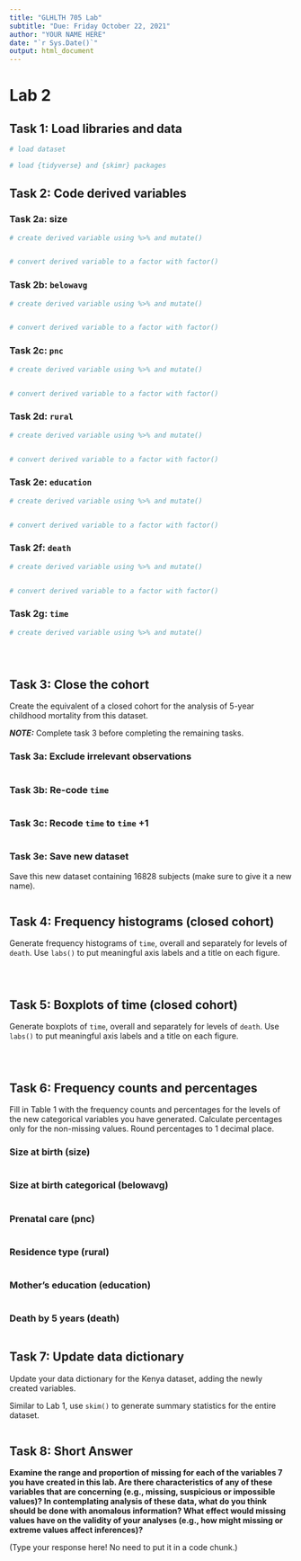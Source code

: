 ```yaml
---
title: "GLHLTH 705 Lab"
subtitle: "Due: Friday October 22, 2021"
author: "YOUR NAME HERE"
date: "`r Sys.Date()`"
output: html_document
---
```


# Lab 2 {.tabset}

## Task 1: Load libraries and data

```r
# load dataset


```


```r
# load {tidyverse} and {skimr} packages


```


## Task 2: Code derived variables


### Task 2a: size 

```r
# create derived variable using %>% and mutate()


# convert derived variable to a factor with factor()


```



### Task 2b: `belowavg` 


```r
# create derived variable using %>% and mutate()


# convert derived variable to a factor with factor()


```


### Task 2c: `pnc` 


```r
# create derived variable using %>% and mutate()


# convert derived variable to a factor with factor()


```




### Task 2d: `rural` 


```r
# create derived variable using %>% and mutate()


# convert derived variable to a factor with factor()


```




### Task 2e: `education` 


```r
# create derived variable using %>% and mutate()


# convert derived variable to a factor with factor()


```





### Task 2f: `death` 


```r
# create derived variable using %>% and mutate()


# convert derived variable to a factor with factor()


```




### Task 2g: `time` 


```r
# create derived variable using %>% and mutate()


  
```



## Task 3: Close the cohort

Create the equivalent of a closed cohort for the analysis of 5-year childhood mortality from this dataset. 

*__NOTE:__* Complete task 3 before completing the remaining tasks.

### Task 3a: Exclude irrelevant observations

```r

```


### Task 3b: Re-code `time`

```r

```


### Task 3c: Recode `time` to `time` +1

```r

```


### Task 3e: Save new dataset

Save this new dataset containing 16828 subjects (make sure to give it a new name).

```r

```


## Task 4: Frequency histograms (closed cohort)


Generate frequency histograms of `time`, overall and separately for levels of `death`.  Use `labs()` to put meaningful axis labels and a title on each figure.

```r

```


```r

```

```r

```



## Task 5: Boxplots of time (closed cohort)

Generate boxplots of `time`, overall and separately for levels of `death`. Use `labs()` to put meaningful axis labels and a title on each figure.

```r

```


```r

```

```r

```


## Task 6: Frequency counts and percentages 

Fill in Table 1 with the frequency counts and percentages for the levels of the new categorical variables you have generated.  Calculate percentages only for the non-missing values.  Round percentages to 1 decimal place. 

### Size at birth (size)

```r

```

### Size at birth categorical (belowavg)
```r

```

### Prenatal care (pnc)
```r

```

### Residence type (rural)
```r

```

### Mother's education (education)
```r

```

### Death by 5 years (death)

```r

```


## Task 7: Update data dictionary 

Update your data dictionary for the Kenya dataset, adding the newly created variables.

Similar to Lab 1, use `skim()` to generate summary statistics for the entire dataset.

```r

```


## Task 8: Short Answer

__Examine the range and proportion of missing for each of the variables 7 you have created in this lab.  Are there characteristics of any of these variables that are concerning (e.g., missing, suspicious or impossible values)?  In contemplating analysis of these data, what do you think should be done with anomalous information?  What effect would missing values have on the validity of your analyses (e.g., how might missing or extreme values affect inferences)?__


(Type your response here! No need to put it in a code chunk.)
